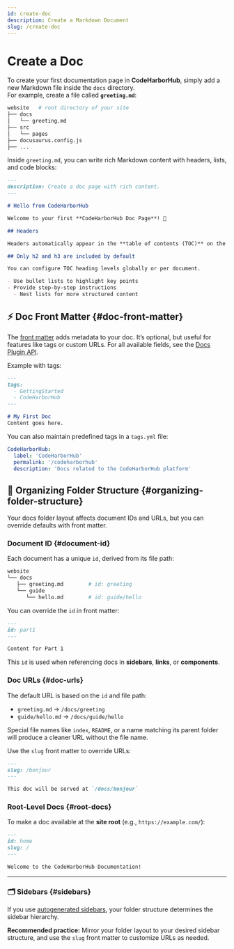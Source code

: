 ```yaml
---
id: create-doc
description: Create a Markdown Document
slug: /create-doc
---
```


# Create a Doc

To create your first documentation page in **CodeHarborHub**, simply add a new Markdown file inside the `docs` directory.  
For example, create a file called **`greeting.md`**:

```bash
website   # root directory of your site
├── docs
│   └── greeting.md
├── src
│   └── pages
├── docusaurus.config.js
├── ...
```

Inside `greeting.md`, you can write rich Markdown content with headers, lists, and code blocks:

```md title="docs/greeting.md"
---
description: Create a doc page with rich content.
---

# Hello from CodeHarborHub

Welcome to your first **CodeHarborHub Doc Page**! 🎉

## Headers

Headers automatically appear in the **table of contents (TOC)** on the right.

## Only h2 and h3 are included by default

You can configure TOC heading levels globally or per document.

- Use bullet lists to highlight key points
- Provide step-by-step instructions
  - Nest lists for more structured content
```

<AdsComponent />

## ⚡ Doc Front Matter {#doc-front-matter}

The [front matter](https://docusaurus.io/docs/markdown-features#front-matter)
adds metadata to your doc. It’s optional, but useful for features like tags or custom URLs.
For all available fields, see the [Docs Plugin API](https://docusaurus.io/docs/api/plugins/plugin-content-docs.mdx#markdown-front-matter).

Example with tags:

```md title="docs/my-doc.md"
---
tags:
  - GettingStarted
  - CodeHarborHub
---

# My First Doc
Content goes here.
```

You can also maintain predefined tags in a `tags.yml` file:

```yml title="docs/tags.yml"
CodeHarborHub:
  label: 'CodeHarborHub'
  permalink: '/codeharborhub'
  description: 'Docs related to the CodeHarborHub platform'
```

<AdsComponent />

## 📁 Organizing Folder Structure {#organizing-folder-structure}

Your docs folder layout affects document IDs and URLs, but you can override defaults with front matter.

### Document ID {#document-id}

Each document has a unique `id`, derived from its file path:

```bash
website
└── docs
   ├── greeting.md        # id: greeting
   └── guide
      └── hello.md        # id: guide/hello
```

You can override the `id` in front matter:

```md title="docs/guide/hello.md"
---
id: part1
---

Content for Part 1
```

This `id` is used when referencing docs in **sidebars**, **links**, or **components**.

<AdsComponent />

### Doc URLs {#doc-urls}

The default URL is based on the `id` and file path:

* `greeting.md` → `/docs/greeting`
* `guide/hello.md` → `/docs/guide/hello`

Special file names like `index`, `README`, or a name matching its parent folder
will produce a cleaner URL without the file name.

Use the `slug` front matter to override URLs:

```md
---
slug: /bonjour
---

This doc will be served at `/docs/bonjour`
```

<AdsComponent />

### Root-Level Docs {#root-docs}

To make a doc available at the **site root** (e.g., `https://example.com/`):

```md
---
id: home
slug: /
---

Welcome to the CodeHarborHub Documentation!
```

---

### 🗂 Sidebars {#sidebars}

If you use [autogenerated sidebars](./sidebar/autogenerated.mdx),
your folder structure determines the sidebar hierarchy.

**Recommended practice:**
Mirror your folder layout to your desired sidebar structure,
and use the `slug` front matter to customize URLs as needed.